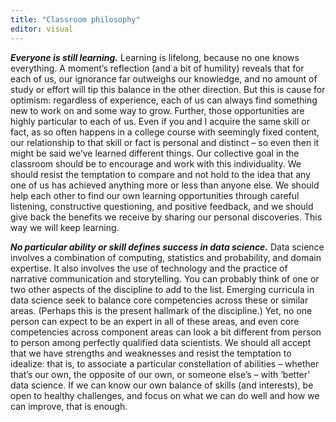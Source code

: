 ```yaml
---
title: "Classroom philosophy"
editor: visual
---
```


***Everyone is still learning.*** Learning is lifelong, because no one knows everything. A moment's reflection (and a bit of humility) reveals that for each of us, our ignorance far outweighs our knowledge, and no amount of study or effort will tip this balance in the other direction. But this is cause for optimism: regardless of experience, each of us can always find something new to work on and some way to grow. Further, those opportunities are highly particular to each of us. Even if you and I acquire the same skill or fact, as so often happens in a college course with seemingly fixed content, our relationship to that skill or fact is personal and distinct -- so even then it might be said we've learned different things. Our collective goal in the classroom should be to encourage and work with this individuality. We should resist the temptation to compare and not hold to the idea that any one of us has achieved anything more or less than anyone else. We should help each other to find our own learning opportunities through careful listening, constructive questioning, and positive feedback, and we should give back the benefits we receive by sharing our personal discoveries. This way we will keep learning.

***No particular ability or skill defines success in data science.*** Data science involves a combination of computing, statistics and probability, and domain expertise. It also involves the use of technology and the practice of narrative communication and storytelling. You can probably think of one or two other aspects of the discipline to add to the list. Emerging curricula in data science seek to balance core competencies across these or similar areas. (Perhaps this is the present hallmark of the discipline.) Yet, no one person can expect to be an expert in all of these areas, and even core competencies across component areas can look a bit different from person to person among perfectly qualified data scientists. We should all accept that we have strengths and weaknesses and resist the temptation to idealize: that is, to associate a particular constellation of abilities -- whether that's our own, the opposite of our own, or someone else's -- with 'better' data science. If we can know our own balance of skills (and interests), be open to healthy challenges, and focus on what we can do well and how we can improve, that is enough.
